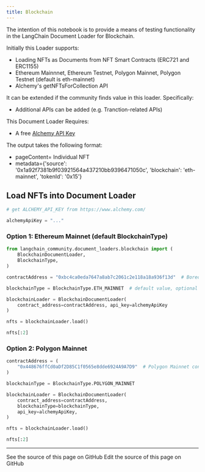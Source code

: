 ```yaml
---
title: Blockchain
---
```


The intention of this notebook is to provide a means of testing functionality in the LangChain Document Loader for Blockchain.

Initially this Loader supports:

* Loading NFTs as Documents from NFT Smart Contracts (ERC721 and ERC1155)
* Ethereum Mainnnet, Ethereum Testnet, Polygon Mainnet, Polygon Testnet (default is eth-mainnet)
* Alchemy's getNFTsForCollection API

It can be extended if the community finds value in this loader.  Specifically:

* Additional APIs can be added (e.g. Tranction-related APIs)

This Document Loader Requires:

* A free [Alchemy API Key](https://www.alchemy.com/)

The output takes the following format:

* pageContent= Individual NFT
* metadata=\{'source': '0x1a92f7381b9f03921564a437210bb9396471050c', 'blockchain': 'eth-mainnet', 'tokenId': '0x15'\}

## Load NFTs into Document Loader

```python
# get ALCHEMY_API_KEY from https://www.alchemy.com/

alchemyApiKey = "..."
```

### Option 1: Ethereum Mainnet (default BlockchainType)

```python
from langchain_community.document_loaders.blockchain import (
    BlockchainDocumentLoader,
    BlockchainType,
)

contractAddress = "0xbc4ca0eda7647a8ab7c2061c2e118a18a936f13d"  # Bored Ape Yacht Club contract address

blockchainType = BlockchainType.ETH_MAINNET  # default value, optional parameter

blockchainLoader = BlockchainDocumentLoader(
    contract_address=contractAddress, api_key=alchemyApiKey
)

nfts = blockchainLoader.load()

nfts[:2]
```

### Option 2: Polygon Mainnet

```python
contractAddress = (
    "0x448676ffCd0aDf2D85C1f0565e8dde6924A9A7D9"  # Polygon Mainnet contract address
)

blockchainType = BlockchainType.POLYGON_MAINNET

blockchainLoader = BlockchainDocumentLoader(
    contract_address=contractAddress,
    blockchainType=blockchainType,
    api_key=alchemyApiKey,
)

nfts = blockchainLoader.load()

nfts[:2]
```

---

<CardGroup cols={2}>
  <Card title="View Source" icon="eye" href="https://github.com/langchain-ai/docs/blob/main/src/oss/python/integrations/document_loaders/blockchain.mdx">
    See the source of this page on GitHub
  </Card>
  <Card title="Edit Source" icon="pen-to-square" href="https://github.com/langchain-ai/docs/edit/main/src/oss/python/integrations/document_loaders/blockchain.mdx">
    Edit the source of this page on GitHub
  </Card>
</CardGroup>
